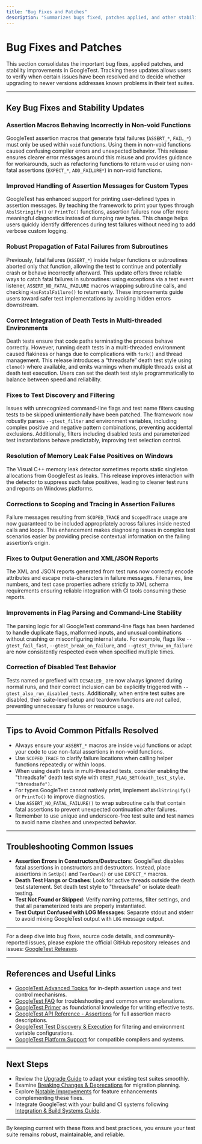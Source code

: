 ```yaml
---
title: "Bug Fixes and Patches"
description: "Summarizes bugs fixed, patches applied, and other stability-focused updates to help users confirm when issues have been addressed and whether a newer version mitigates a previously known problem."
---
```


# Bug Fixes and Patches

This section consolidates the important bug fixes, applied patches, and stability improvements in GoogleTest. Tracking these updates allows users to verify when certain issues have been resolved and to decide whether upgrading to newer versions addresses known problems in their test suites.

---

## Key Bug Fixes and Stability Updates

### Assertion Macros Behaving Incorrectly in Non-void Functions
GoogleTest assertion macros that generate fatal failures (`ASSERT_*`, `FAIL_*`) must only be used within `void` functions. Using them in non-void functions caused confusing compiler errors and unexpected behavior. This release ensures clearer error messages around this misuse and provides guidance for workarounds, such as refactoring functions to return `void` or using non-fatal assertions (`EXPECT_*`, `ADD_FAILURE*`) in non-void functions.

### Improved Handling of Assertion Messages for Custom Types
GoogleTest has enhanced support for printing user-defined types in assertion messages. By teaching the framework to print your types through `AbslStringify()` or `PrintTo()` functions, assertion failures now offer more meaningful diagnostics instead of dumping raw bytes. This change helps users quickly identify differences during test failures without needing to add verbose custom logging.

### Robust Propagation of Fatal Failures from Subroutines
Previously, fatal failures (`ASSERT_*`) inside helper functions or subroutines aborted only that function, allowing the test to continue and potentially crash or behave incorrectly afterward. This update offers three reliable ways to catch fatal failures in subroutines: using exceptions via a test event listener, `ASSERT_NO_FATAL_FAILURE` macros wrapping subroutine calls, and checking `HasFatalFailure()` to return early. These improvements guide users toward safer test implementations by avoiding hidden errors downstream.

### Correct Integration of Death Tests in Multi-threaded Environments
Death tests ensure that code paths terminating the process behave correctly. However, running death tests in a multi-threaded environment caused flakiness or hangs due to complications with `fork()` and thread management. This release introduces a “threadsafe” death test style using `clone()` where available, and emits warnings when multiple threads exist at death test execution. Users can set the death test style programmatically to balance between speed and reliability.

### Fixes to Test Discovery and Filtering
Issues with unrecognized command-line flags and test name filters causing tests to be skipped unintentionally have been patched. The framework now robustly parses `--gtest_filter` and environment variables, including complex positive and negative pattern combinations, preventing accidental exclusions. Additionally, filters including disabled tests and parameterized test instantiations behave predictably, improving test selection control.

### Resolution of Memory Leak False Positives on Windows
The Visual C++ memory leak detector sometimes reports static singleton allocations from GoogleTest as leaks. This release improves interaction with the detector to suppress such false positives, leading to cleaner test runs and reports on Windows platforms.

### Corrections to Scoping and Tracing in Assertion Failures
Failure messages resulting from `SCOPED_TRACE` and `ScopedTrace` usage are now guaranteed to be included appropriately across failures inside nested calls and loops. This enhancement makes diagnosing issues in complex test scenarios easier by providing precise contextual information on the failing assertion’s origin.

### Fixes to Output Generation and XML/JSON Reports
The XML and JSON reports generated from test runs now correctly encode attributes and escape meta-characters in failure messages. Filenames, line numbers, and test case properties adhere strictly to XML schema requirements ensuring reliable integration with CI tools consuming these reports.

### Improvements in Flag Parsing and Command-Line Stability
The parsing logic for all GoogleTest command-line flags has been hardened to handle duplicate flags, malformed inputs, and unusual combinations without crashing or misconfiguring internal state. For example, flags like `--gtest_fail_fast`, `--gtest_break_on_failure`, and `--gtest_throw_on_failure` are now consistently respected even when specified multiple times.

### Correction of Disabled Test Behavior
Tests named or prefixed with `DISABLED_` are now always ignored during normal runs, and their correct inclusion can be explicitly triggered with `--gtest_also_run_disabled_tests`. Additionally, when entire test suites are disabled, their suite-level setup and teardown functions are _not_ called, preventing unnecessary failures or resource usage.

---

## Tips to Avoid Common Pitfalls Resolved

- Always ensure your `ASSERT_*` macros are inside `void` functions or adapt your code to use non-fatal assertions in non-void functions.
- Use `SCOPED_TRACE` to clarify failure locations when calling helper functions repeatedly or within loops.
- When using death tests in multi-threaded tests, consider enabling the "threadsafe" death test style with `GTEST_FLAG_SET(death_test_style, "threadsafe")`.
- For types GoogleTest cannot natively print, implement `AbslStringify()` or `PrintTo()` to improve diagnostics.
- Use `ASSERT_NO_FATAL_FAILURE()` to wrap subroutine calls that contain fatal assertions to prevent unexpected continuation after failures.
- Remember to use unique and underscore-free test suite and test names to avoid name clashes and unexpected behavior.

---

## Troubleshooting Common Issues

- **Assertion Errors in Constructors/Destructors**: GoogleTest disables fatal assertions in constructors and destructors. Instead, place assertions in `SetUp()` and `TearDown()` or use `EXPECT_*` macros.
- **Death Test Hangs or Crashes**: Look for active threads outside the death test statement. Set death test style to "threadsafe" or isolate death testing.
- **Test Not Found or Skipped**: Verify naming patterns, filter settings, and that all parameterized tests are properly instantiated.
- **Test Output Confused with LOG Messages**: Separate stdout and stderr to avoid mixing GoogleTest output with `LOG` message output.

---

For a deep dive into bug fixes, source code details, and community-reported issues, please explore the official GitHub repository releases and issues: [GoogleTest Releases](https://github.com/google/googletest/releases).


---

## References and Useful Links

- [GoogleTest Advanced Topics](advanced.md) for in-depth assertion usage and test control mechanisms.
- [GoogleTest FAQ](faq.md) for troubleshooting and common error explanations.
- [GoogleTest Primer](primer.md) as foundational knowledge for writing effective tests.
- [GoogleTest API Reference - Assertions](reference/assertions.md) for full assertion macro descriptions.
- [GoogleTest Test Discovery & Execution](guides/getting-started/test-discovery-setup.md) for filtering and environment variable configurations.
- [GoogleTest Platform Support](platforms.md) for compatible compilers and systems.

---

## Next Steps

- Review the [Upgrade Guide](changelog/breaking-changes-migration/upgrade-guide.md) to adapt your existing test suites smoothly.
- Examine [Breaking Changes & Deprecations](breaking-changes.md) for migration planning.
- Explore [Notable Improvements](notable-improvements.md) for feature enhancements complementing these fixes.
- Integrate GoogleTest with your build and CI systems following [Integration & Build Systems Guide](integration-build-systems.mdx).

---

By keeping current with these fixes and best practices, you ensure your test suite remains robust, maintainable, and reliable.